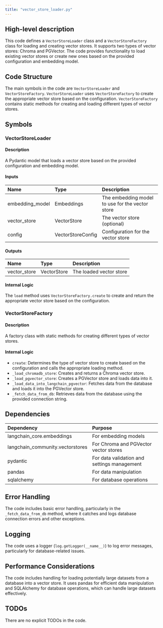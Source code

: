 ```yaml
---
title: "vector_store_loader.py"
---
```


## High-level description
This code defines a `VectorStoreLoader` class and a `VectorStoreFactory` class for loading and creating vector stores. It supports two types of vector stores: Chroma and PGVector. The code provides functionality to load existing vector stores or create new ones based on the provided configuration and embedding model.

## Code Structure
The main symbols in the code are `VectorStoreLoader` and `VectorStoreFactory`. `VectorStoreLoader` uses `VectorStoreFactory` to create the appropriate vector store based on the configuration. `VectorStoreFactory` contains static methods for creating and loading different types of vector stores.

## Symbols

### VectorStoreLoader
#### Description
A Pydantic model that loads a vector store based on the provided configuration and embedding model.

#### Inputs
| Name | Type | Description |
|:-----|:-----|:------------|
| embedding_model | Embeddings | The embedding model to use for the vector store |
| vector_store | VectorStore | The vector store (optional) |
| config | VectorStoreConfig | Configuration for the vector store |

#### Outputs
| Name | Type | Description |
|:-----|:-----|:------------|
| vector_store | VectorStore | The loaded vector store |

#### Internal Logic
The `load` method uses `VectorStoreFactory.create` to create and return the appropriate vector store based on the configuration.

### VectorStoreFactory
#### Description
A factory class with static methods for creating different types of vector stores.

#### Internal Logic
- `create`: Determines the type of vector store to create based on the configuration and calls the appropriate loading method.
- `_load_chromadb_store`: Creates and returns a Chroma vector store.
- `_load_pgvector_store`: Creates a PGVector store and loads data into it.
- `_load_data_into_langchain_pgvector`: Fetches data from the database and loads it into the PGVector store.
- `_fetch_data_from_db`: Retrieves data from the database using the provided connection string.

## Dependencies
| Dependency | Purpose |
|:-----------|:--------|
| langchain_core.embeddings | For embedding models |
| langchain_community.vectorstores | For Chroma and PGVector vector stores |
| pydantic | For data validation and settings management |
| pandas | For data manipulation |
| sqlalchemy | For database operations |

## Error Handling
The code includes basic error handling, particularly in the `_fetch_data_from_db` method, where it catches and logs database connection errors and other exceptions.

## Logging
The code uses a logger (`log.getLogger(__name__)`) to log error messages, particularly for database-related issues.

## Performance Considerations
The code includes handling for loading potentially large datasets from a database into a vector store. It uses pandas for efficient data manipulation and SQLAlchemy for database operations, which can handle large datasets effectively.

## TODOs
There are no explicit TODOs in the code.